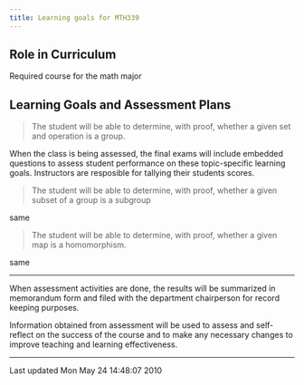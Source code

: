 ```yaml
---
title: Learning goals for MTH339
---
```


## Role in Curriculum

Required course for the math major

## Learning Goals and Assessment Plans

> The student will be able to determine, with
> proof, whether a given set and operation is a
> group.

When the class is being assessed, the final exams
will include embedded questions to assess student
performance on these topic-specific learning
goals. Instructors are resposible for tallying
their students scores.

> The student will be able to determine, with
> proof, whether a given subset of a group is a
> subgroup

same

> The student will be able to determine, with
> proof, whether a given map is a homomorphism.

same

----

When assessment activities are done, the results will be summarized in
memorandum form and filed with the department chairperson for record
keeping
purposes.

Information obtained from assessment will be used to assess and
self-reflect on the success of the course and to make any necessary
changes to
improve teaching and learning effectiveness.

------------------------------------------------------------------------

Last updated Mon May 24 14:48:07 2010
